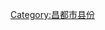 {{Catnav|頁面分類|...|中国县份|中国各省县份|西藏县份|昌都地区县份}}
{{Catnav|頁面分類|...|中国各省行政区划|西藏行政区划|西藏地市|昌都地区|昌都地区县份}}
{{catmore|察雅县|西藏自治区察雅县}}

[[Category:昌都市县份|Category:昌都市县份]]